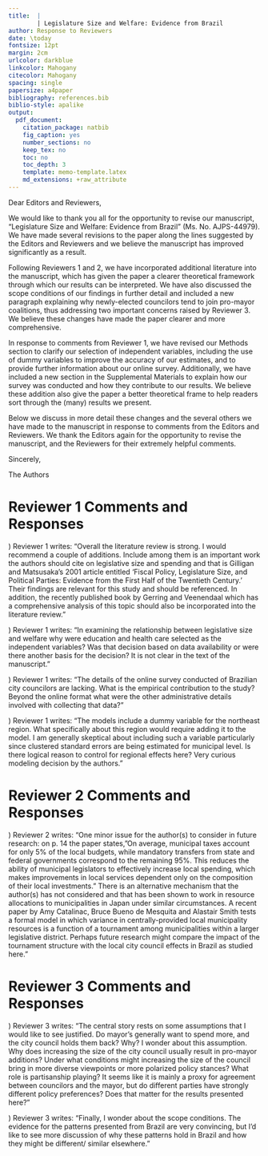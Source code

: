 ```yaml
---
title:  |
        | Legislature Size and Welfare: Evidence from Brazil
author: Response to Reviewers
date: \today
fontsize: 12pt
margin: 2cm
urlcolor: darkblue
linkcolor: Mahogany
citecolor: Mahogany
spacing: single
papersize: a4paper
bibliography: references.bib
biblio-style: apalike
output:
  pdf_document:
    citation_package: natbib
    fig_caption: yes
    number_sections: no
    keep_tex: no
    toc: no
    toc_depth: 3
    template: memo-template.latex
    md_extensions: +raw_attribute
---
```


\noindent Dear Editors and Reviewers,
\vspace{.5cm}

\noindent We would like to thank you all for the opportunity to revise our
manuscript, "Legislature Size and Welfare: Evidence from Brazil" (Ms. No.
AJPS-44979). We have made several revisions to the paper along the lines
suggested by the Editors and Reviewers and we believe the manuscript has
improved significantly as a result. 

Following Reviewers 1 and 2, we have incorporated additional literature into
the manuscript, which has given the paper a clearer theoretical framework
through which our results can be interpreted. We have also discussed the scope
conditions of our findings in further detail and included a new paragraph
explaining why newly-elected councilors tend to join pro-mayor coalitions, thus
addressing two important concerns raised by Reviewer 3. We believe these
changes have made the paper clearer and more comprehensive.

In response to comments from Reviewer 1, we have revised our Methods section to
clarify our selection of independent variables, including the use of dummy
variables to improve the accuracy of our estimates, and to provide further
information about our online survey. Additionally, we have included a new
section in the Supplemental Materials to explain how our survey was conducted
and how they contribute to our results. We believe these addition also give the
paper a better theoretical frame to help readers sort through the (many)
results we present.

Below we discuss in more detail these changes and the several others we have
made to the manuscript in response to comments from the Editors and Reviewers.
We thank the Editors again for the opportunity to revise the manuscript, and
the Reviewers for their extremely helpful comments.

\vspace{.5cm}
\noindent Sincerely,

\vspace{.2cm}
\noindent The Authors

# Reviewer 1 Comments and Responses

\noindent 1) Reviewer 1 writes: "Overall the literature review is strong. I
would recommend a couple of additions. Include among them is an important work
the authors should cite on legislative size and spending and that is Gilligan
and Matsusaka's 2001 article entitled 'Fiscal Policy, Legislature Size, and
Political Parties: Evidence from the First Half of the Twentieth Century.'
Their findings are relevant for this study and should be referenced. In
addition, the recently published book \textit{Population and Politics: The
Impact of Scale} by Gerring and Veenendaal which has a comprehensive analysis
of this topic should also be incorporated into the literature review."

\vspace{.2cm}

\noindent \textbf{Response:}

\begin{quote} 

We thank Reviewer 1 for these two relevant suggestions. We now cite Gilligan
and Matsusaka's 2001 article three times in our paper. We mention it twice in
our Introduction, first on page 2: ``\textit{On the one hand, enlarged
legislatures may reduce political particularism and increase overall government
spending, which can lead to more public goods (Gerring and Veenendaal 2020;
Gilligan and Matsusaka 2001; Weingast et al. 1981)}'', and then on page 4:
``\textit{The corollary of the "law of $1/n$" is that increasing legislature
size promotes excessive public spending, regardless of the partisan makeup of
the legislature (Gilligan and Matsusaka 2001)}''. We also cite it in our Theory
section (page 7): ``\textit{Yet, Gilligan and Matsusaka (2001) find that in the
US legislature size is associated primarily with higher spending on
geographically concentrated benefits, such as education and highways}''.

We cite Gerring and Veenendaal's book four times. We mention it twice on page
2: ``\textit{Legislature size is known to have a significant effect on
collective action strategies, the bargaining power between state branches,
government spending, and representation (Crain 1979; Freire et al. 2021;
Gerring and Veenendaal 2020; Primo and Snyder Jr. 2008; Rogers 2002; Weingast
et al. 1981). However, how legislature size impacts social welfare remains less
understood. On the one hand, enlarged legislatures may reduce political
particularism and increase overall government spending, which can lead to more
public goods (Gerring and Veenendaal 2020; Gilligan and Matsusaka 2001;
Weingast et al. 1981)}''. We mention the book again on page 4:
``\textit{Following the seminal contribution by Weingast et al. (1981), the
"law of $1/n$" posits that larger legislatures increase the legislative pressure
for providing targeted public goods to local supporters at the expense of the
entire polity (Freire et al. 2021). This question has become more relevant
since legislature size has increased consistently over time (Gerring and
Veenendaal 2020)}''. Finally, we also cite it on page 6: ``\textit{Larger
legislatures improve representation as both the election thresholds and the
ratio of population-per-politician decrease, which facilitate the electoral
success of ethnic and political minorities (Allen and Stoll 2014; Gerring and
Veenendaal 2020)}.''

\end{quote}

\noindent 2) Reviewer 1 writes: "In examining the relationship between
legislative size and welfare why were education and health care selected as the
independent variables? Was that decision based on data availability or were
there another basis for the decision? It is not clear in the text of the
manuscript."

\vspace{.2cm}

\noindent \textbf{Response:}

\begin{quote}

We thank Reviewer 1 for the opportunity to clarify the selection of these two
sets of variables for our paper. We explain our decision on page 17:
"\textit{Our focus is on the impact of legislature size on education and health
care, which are the two most important public services the municipal government
should provide to citizens. According to Brazilian Constitution, municipalities
must spend 25\% of their budget on education and 15\% on health care.
Consequently, the Ministry of Health and the Ministry of Education provide
readily available, fine-grained data on health care and education at the
municipal level, which we leverage in this study}."

\end{quote}

\noindent 3) Reviewer 1 writes: "The details of the online survey conducted of
Brazilian city councilors are lacking. What is the empirical contribution to
the study? Beyond the online format what were the other administrative details
involved with collecting that data?"

\vspace{.2cm}

\noindent \textbf{Response:}

\begin{quote}

We agree with Reviewer 1 that we needed to provide more information on the
online survey. Therefore, we have detailed our procedures in Section A.14 of
the Supplementary Materials (pages 22-23), and we also reference the survey on
pages 17 and 22 (footnote 13) in the main article.

\end{quote}

\noindent 4) Reviewer 1 writes: "The models include a dummy variable for the
northeast region. What specifically about this region would require adding it
to the model. I am generally skeptical about including such a variable
particularly since clustered standard errors are being estimated for municipal
level. Is there logical reason to control for regional effects here? Very
curious modeling decision by the authors."

\vspace{.2cm}

\noindent \textbf{Response:}

\begin{quote}

\textbf{TO DO.}

\vspace{.2cm}

We would like to thank Reviewer 1 for their helpful comments and suggestions.
\end{quote}

# Reviewer 2 Comments and Responses

\noindent 1) Reviewer 2 writes: "One minor issue for the author(s) to consider
in future research: on p. 14 the paper states, "On average, municipal taxes
account for only 5\% of the local budgets, while mandatory transfers from state
and federal governments correspond to the remaining 95\%. This reduces the
ability of municipal legislators to effectively increase local spending, which
makes improvements in local services dependent only on the composition of their
local investments." There is an alternative mechanism that the author(s) has
not considered and that has been shown to work in resource allocations to
municipalities in Japan under similar circumstances. A recent paper by Amy
Catalinac, Bruce Bueno de Mesquita and Alastair Smith tests a formal model in
which variance in centrally-provided local municipality resources is a function
of a tournament among municipalities within a larger legislative district.
Perhaps future research might compare the impact of the tournament structure
with the local city council effects in Brazil as studied here."

\vspace{.2cm}

\noindent \textbf{Response:}

\begin{quote}

We agree with R2 that testing the proposed mechanism is an extremely exciting
project for a follow-up article. In the Discussion section (page 29), we write:
"\textit{Second, future research could evaluate whether additional legislators
help mayors gain access to federal or state transfers in countries where
resources are centrally provided, such as Japan. As suggested by Catalinac et
al. (2020), in these situations the national government can create a tournament
between municipalities and provide resources to those which offer more
electoral support. Scholars might want to analyze whether this tournament
structure interacts with the mechanisms we suggest in this paper}."

\vspace{.2cm}

We would like to thank Reviewer 2 for their helpful comments and suggestions.

\end{quote}

# Reviewer 3 Comments and Responses

\noindent 1) Reviewer 3 writes: "The central story rests on some assumptions
that I would like to see justified. Do mayor's generally want to spend more,
and the city council holds them back? Why? I wonder about this assumption. Why
does increasing the size of the city council usually result in pro-mayor
additions? Under what conditions might increasing the size of the council bring
in more diverse viewpoints or more polarized policy stances? What role is
partisanship playing? It seems like it is mainly a proxy for agreement between
councilors and the mayor, but do different parties have strongly different
policy preferences? Does that matter for the results presented here?"

\vspace{.2cm}

\noindent \textbf{Response:}

\begin{quote}

We collapse two concerns from Reviewer 3 since they both speak to core topics
in our paper. In Table \textbf{XX} of the Supplementary Materials (page
\textbf{XX}), we show that an additional legislator usually does not lead to
significant increases in public expenditure. Therefore, our results speak more
about the allocation of resources than about government spending. In our
section titled "Background on the Brazilian Case" (page 15), we clarify why
increasing the city council size often results in a pro-mayor legislator. We
write: "\textit{Brazil also adopts a unique formula to allocate seats, which
combines the Hare quota and the D’Hondt method and strongly favors larger
parties (Nicolau 2015). This poses a major obstacle for small parties to reach
the electoral quorum, so they often join party coalitions to improve their
chances of winning legislative seats (Ames 2001, p. 68). In Brazil, mayors are
usually members of the largest coalitions (Poulsen and Varjao 2018), thus there
is an incentive for candidates to side with the mayor before and after the
election}." We mention that information again on page 22, footnote 12:
"\textit{The effect of city council size on the number of mayor-aligned
politicians stems from the rounding rule adopted by the proportional
representation system in Brazil. The rounding rule favors the coalitions with
more votes. Most of the time, the coalition of the elected mayor is the one
that receives more votes.}". 

We did not find evidence that electing an additional legislator improves
descriptive representation in the city council. For instance, we see no
significant increase in the number of more female or non-white legislators, as
shown in Table 4 (page 27). Finally, we show in Section \textbf{AAA} of the
Supplementary Materials (page \textbf{XX}) that the mayors' parties are driving
our results.

\end{quote}

\noindent 2) Reviewer 3 writes: "Finally, I wonder about the scope conditions.
The evidence for the patterns presented from Brazil are very convincing, but
I'd like to see more discussion of why these patterns hold in Brazil and how
they might be different/ similar elsewhere."

\vspace{.2cm}

\noindent \textbf{Response:}

\begin{quote}

We entirely agree with Reviewer 3 that we need to discuss the scope conditions
of our findings in more detail. We acknowledge that the external validity of
our findings might be conditional on the contextual characteristics of our
study. We have rewritten two paragraphs in the Discussion (page 29) to highligh
the implications and limits of our findings. We write: "\textit{Our findings
have implications that extend well beyond Brazil. A general form of our
argument is that it is easy for a politician to negotiate with members of her
in-group (Abbink and Harris 2019; Alt et al. 2018). Specifically, several
countries have separate executive and legislative powers, such as the federal
level of presidential systems, state governments, and local city councils. As
these political bodies are influenced by political allegiances, the dynamics we
expose here may be generalizable. Depending on legislative support, changing
the legislature size could increase the chance of electing politicians that are
not aligned with the executive, hence decreasing welfare. Despite the
particular effects on political support and welfare, the logic described in
this paper would remain relevant for empirically accessing the effect of
enlarged legislatures on welfare. Our findings may also help scholars
understand why other countries in Latin America and Asia can generate effective
governance despite having strong executives and large coalitions (Pereira and
Melo 2012)}".

In the next paragraph (page 29), we indicate some of the limitations of our
findings and encourage scholars to conduct further research on the topic. We
write: "\textit{This paper opens several questions for future analysis. [...]
Third, scholars might want to investigate whether our findings remain valid
under different conditions. It is possible that the mechanisms we present here
are non-linear, with additional legislators having a positive or negative
impact on welfare depending on certain electoral characteristics. Finally, it
remains unclear how other legislative features affect citizen well-being. For
example, city councils may vary in size, monetary compensation for councilors,
committee structure, and internal power structure. Understanding how
legislature size interacts with other features would improve our knowledge
about the impact of local and national legislatures impact public services.
These questions are crucial for institution design and welfare in developing
democracies.}"

We would like to thank Reviewer 3 for their comments and suggestions.
\end{quote}
